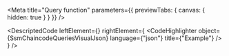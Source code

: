 
<Meta title="Query function" parameters={{ previewTabs: { canvas: { hidden: true } } }} />

<DescriptedCode
  leftElement={<SsmChaincodeQueriesDesc />}
  rightElement={
    <CodeHighlighter
      object={SsmChaincodeQueriesVisualJson}
      language={"json"}
      title={"Example"}
    />
  }
/>
